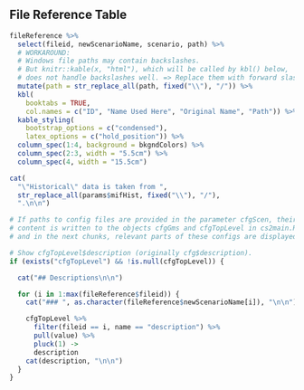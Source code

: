 ## File Reference Table

```r
fileReference %>%
  select(fileid, newScenarioName, scenario, path) %>%
  # WORKAROUND:
  # Windows file paths may contain backslashes.
  # But knitr::kable(x, "html"), which will be called by kbl() below,
  # does not handle backslashes well. => Replace them with forward slashes.
  mutate(path = str_replace_all(path, fixed("\\"), "/")) %>%
  kbl(
    booktabs = TRUE,
    col.names = c("ID", "Name Used Here", "Original Name", "Path")) %>%
  kable_styling(
    bootstrap_options = c("condensed"),
    latex_options = c("hold_position")) %>%
  column_spec(1:4, background = bkgndColors) %>% 
  column_spec(2:3, width = "5.5cm") %>%
  column_spec(4, width = "15.5cm")
```

```r
cat(
  "\"Historical\" data is taken from ", 
  str_replace_all(params$mifHist, fixed("\\"), "/"),
  ".\n\n")
```


```r
# If paths to config files are provided in the parameter cfgScen, their
# content is written to the objects cfgGms and cfgTopLevel in cs2main.Rmd. Here
# and in the next chunks, relevant parts of these configs are displayed.

# Show cfgTopLevel$description (originally cfg$description).
if (exists("cfgTopLevel") && !is.null(cfgTopLevel)) {

  cat("## Descriptions\n\n")

  for (i in 1:max(fileReference$fileid)) {
    cat("### ", as.character(fileReference$newScenarioName[i]), "\n\n")

    cfgTopLevel %>%
      filter(fileid == i, name == "description") %>%
      pull(value) %>%
      pluck(1) ->
      description
    cat(description, "\n\n")
  }
}
```

\newpage
